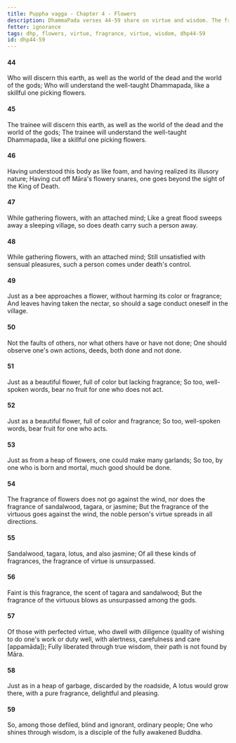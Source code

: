 ```yaml
---
title: Puppha vagga - Chapter 4 - Flowers
description: DhammaPada verses 44-59 share on virtue and wisdom. The fragrance of virtue is compared to the fragrance of flowers, and the virtue of the noble person is said to spread in all directions.
fetter: ignorance
tags: dhp, flowers, virtue, fragrance, virtue, wisdom, dhp44-59
id: dhp44-59
---
```


#### 44

Who will discern this earth,
as well as the world of the dead and the world of the gods;
Who will understand the well-taught Dhammapada,
like a skillful one picking flowers.

#### 45

The trainee will discern this earth,
as well as the world of the dead and the world of the gods;
The trainee will understand the well-taught Dhammapada,
like a skillful one picking flowers.

#### 46

Having understood this body as like foam,
and having realized its illusory nature;
Having cut off Māra's flowery snares,
one goes beyond the sight of the King of Death.

#### 47

While gathering flowers,
with an attached mind;
Like a great flood sweeps away a sleeping village,
so does death carry such a person away.

#### 48

While gathering flowers,
with an attached mind;
Still unsatisfied with sensual pleasures,
such a person comes under death's control.

#### 49

Just as a bee approaches a flower,
without harming its color or fragrance;
And leaves having taken the nectar,
so should a sage conduct oneself in the village.

#### 50

Not the faults of others,
nor what others have or have not done;
One should observe one's own actions,
deeds, both done and not done.

#### 51

Just as a beautiful flower,
full of color but lacking fragrance;
So too, well-spoken words,
bear no fruit for one who does not act.

#### 52

Just as a beautiful flower,
full of color and fragrance;
So too, well-spoken words,
bear fruit for one who acts.

#### 53

Just as from a heap of flowers,
one could make many garlands;
So too, by one who is born and mortal,
much good should be done.

#### 54

The fragrance of flowers does not go against the wind,
nor does the fragrance of sandalwood, tagara, or jasmine;
But the fragrance of the virtuous goes against the wind,
the noble person's virtue spreads in all directions.

#### 55

Sandalwood, tagara,
lotus, and also jasmine;
Of all these kinds of fragrances,
the fragrance of virtue is unsurpassed.

#### 56

Faint is this fragrance,
the scent of tagara and sandalwood;
But the fragrance of the virtuous
blows as unsurpassed among the gods.

#### 57

Of those with perfected virtue,
who dwell with diligence (quality of wishing to do one's work or duty well, with alertness, carefulness and care [appamāda]);
Fully liberated through true wisdom,
their path is not found by Māra.

#### 58

Just as in a heap of garbage,
discarded by the roadside,
A lotus would grow there,
with a pure fragrance, delightful and pleasing.

#### 59

So, among those defiled,
blind and ignorant, ordinary people;
One who shines through wisdom,
is a disciple of the fully awakened Buddha.